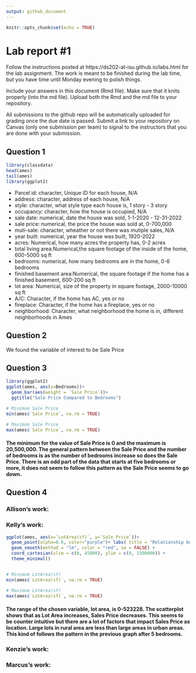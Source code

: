 ```yaml
---
output: github_document
---
```


<!-- README.md is generated from README.Rmd. Please edit the README.Rmd file -->


```r
knitr::opts_chunk$set(echo = TRUE)
```

# Lab report #1

Follow the instructions posted at https://ds202-at-isu.github.io/labs.html for the lab assignment. The work is meant to be finished during the lab time, but you have time until Monday evening to polish things.

Include your answers in this document (Rmd file). Make sure that it knits properly (into the md file). Upload both the Rmd and the md file to your repository.  

All submissions to the github repo will be automatically uploaded for grading once the due date is passed.
Submit a link to your repository on Canvas (only one submission per team) to signal to the instructors that you are done with your submission.

## Question 1

```r
library(classdata)
head(ames)
tail(ames)
library(ggplot2)

```

- Parcel id: character, Unique ID for each house, N/A
- address: character, address of each house, N/A
- style: character, what style type each house is, 1 story - 3 story
- occupancy: character, how the house is occupied, N/A
- sale date: numerical, date the house was sold, 1-1-2020 - 12-31-2022
- sale price: numerical, the price the house was sold at, 0-700,000
- muti-sale: character, wheather or not there was mutiple sales, N/A
- year built: numerical, year the house was built, 1920-2022
- acres: Numerical, how many acres the property has, 0-2 acres
- total living area:Numerical,the square footage of the inside of the home, 600-5000 sq ft 
- bedrooms: numerical, how many bedrooms are in the home, 0-6 bedrooms
- finished basement area:Numerical, the square footage if the home has a finished basement, 600-200 sq ft
- lot area: Numerical, size of the property in square footage, 2000-10000 sq ft
- A/C: Character, if the home has AC, yes or no
- fireplace: Character, if the home has a fireplace, yes or no
- neighborhood: Character, what neighborhood the home is in, different neighborhoods in Ames

## Question 2 

We found the variable of interest to be Sale Price

## Question 3 



```r
library(ggplot2)
ggplot(ames, aes(x=Bedrooms))+
  geom_bar(aes(weight = `Sale Price`))+ 
  ggtitle("Sale Price Compared to Bedrooms")

# Minimum Sale Price
min(ames$`Sale Price`, na.rm = TRUE)

# Maximum Sale Price
max(ames$`Sale Price`, na.rm = TRUE)
```
#### The minimum for the value of Sale Price is 0 and the maximum is 20,500,000. The general pattern between the Sale Price and the number of bedrooms is as the number of bedrooms increase so does the Sale Price. There is an odd part of the data that starts at five bedrooms or more, it does not seem to follow this pattern as the Sale Price seems to go down.



## Question 4 

### Allison's work: 

### Kelly's work:
```r
ggplot(ames, aes(x=`LotArea(sf)`, y=`Sale Price`))+
  geom_point(alpha=0.6, color="purple")+ labs( title = "Relationship between Sale Price and Lot Area", x="Lot Area", y="Sale Price") +
  geom_smooth(method = "lm", color = "red", se = FALSE) +
  coord_cartesian(xlim = c(0, 45000), ylim = c(0, 1500000)) +
  theme_minimal()


# Minimum LotArea(sf)
min(ames$`LotArea(sf)`, na.rm = TRUE)

# Maximum LotArea(sf)
max(ames$`LotArea(sf)`, na.rm = TRUE)
```
#### The range of the chosen variable, lot area, is 0-523228. The scatterplot shows that as Lot Area increases, Sales Price decreases. This seems to be counter intuitive but there are a lot of factors that impact Sales Price as location. Large lots in rural area are less than large areas in urban areas. This kind of follows the pattern in the previous graph after 5 bedrooms.

### Kenzie's work: 

### Marcus's work: 

